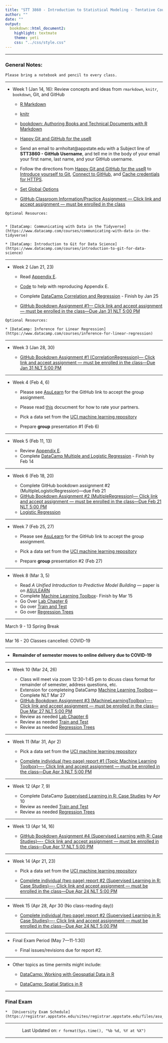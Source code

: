 ```yaml
---
title: "STT 3860 - Introduction to Statistical Modeling - Tentative Course Schedule"
author: ""
date: ""
output: 
  bookdown::html_document2: 
    highlight: textmate
    theme: yeti
    css: "../css/style.css"
---
```


<script type="text/x-mathjax-config">
MathJax.Hub.Config({
  TeX: { equationNumbers: { autoNumber: "AMS" } }
});
</script>

* * *

### General Notes: {-}

```block
Please bring a notebook and pencil to every class.  
```

* * *

* Week 1 (Jan 14, 16): Review concepts and ideas from `rmarkdown`, `knitr`, `bookdown`, Git, and GitHub
    
    + [R Markdown](http://rmarkdown.rstudio.com/)
    
    + [knitr](https://yihui.name/knitr/)
    
    + [bookdown: Authoring Books and Technical Documents with R Markdown](https://bookdown.org/yihui/bookdown/)
    
    + [Happy Git and GitHub for the useR](http://happygitwithr.com/)

    + Send an email to arnholtat@appstate.edu with a Subject line of **STT3860 - GitHub Username**, and tell me in the body of your email your first name, last name, and your GitHub username.  
    
    + Follow the directions from [Happy Git and GitHub for the useR](http://happygitwithr.com/) to [Introduce yourself to Git](http://happygitwithr.com/hello-git.html), [Connect to GitHub](http://happygitwithr.com/push-pull-github.html), and [Cache credentials for HTTPS](http://happygitwithr.com/credential-caching.html).
    
    + [Set Global Options](https://stat-ata-asu.github.io/STT5812CourseRepo/Rmarkdown/GlobalOptions.html)
    
    + [GitHub Classroom Information/Practice Assignment --- Click link and accept assignment --- must be enrolled in the class](https://classroom.github.com/a/jfwFmKWD)
    
```block
Optional Resources:


* [DataCamp: Communicating with Data in the Tidyverse](https://www.datacamp.com/courses/communicating-with-data-in-the-tidyverse)

* [DataCamp: Introduction to Git for Data Science](https://www.datacamp.com/courses/introduction-to-git-for-data-science)
``` 


* * *

* Week 2 (Jan 21, 23)
   
    + Read [Appendix E](./appE.html).  

    + [Code](https://raw.githubusercontent.com/alanarnholt/GeneralStatistics/master/rmarkdown/ResidualGraphs.Rmd) to help with reproducing Appendix E.

    + Complete [DataCamp Correlation and Regression](https://www.datacamp.com/courses/correlation-and-regression) - Finish by Jan 25
    
    + [GitHub Bookdown Assignment #1--- Click link and accept assignment --- must be enrolled in the class---Due Jan 31 NLT 5:00 PM](https://classroom.github.com/a/SL6Kw5mj)
    

```block
Optional Resources:

* [DataCamp: Inference for Linear Regression](https://www.datacamp.com/courses/inference-for-linear-regression)
```    

* * *

* Week 3 (Jan 28, 30)

    + [GitHub Bookdown Assignment #1 (CorrelationRegression)--- Click link and accept assignment --- must be enrolled in the class---Due Jan 31 NLT 5:00 PM](https://classroom.github.com/a/SL6Kw5mj)
    
* * *

* Week 4 (Feb 4, 6)
    + Please see [AsuLearn](https://asulearn.appstate.edu) for the GitHub link to accept the group assignment.
    
    + Please read [this](../GroupProjectEval/GroupEvaluation.pdf) docucment for how to rate your partners.
    
    + Pick a data set from the [UCI machine learning repository](https://archive.ics.uci.edu/ml/index.php)

    + Prepare **group** presentation #1 (Feb 6)

* * *

* Week 5 (Feb 11, 13)

    + Review [Appendix E](./appE.html). 
    + Complete [DataCamp Multiple and Logistic Regression](https://www.datacamp.com/courses/multiple-and-logistic-regression) - Finish by Feb 14

* * *

* Week 6 (Feb 18, 20)

    + Complete GitHub bookdown assignment #2 (MultipleLogisticRegression)---due Feb 21
    + [GitHub Bookdown Assignment #2 (MultipleRegression)--- Click link and accept assignment --- must be enrolled in the class---Due Feb 21 NLT 5:00 PM](https://classroom.github.com/a/VBT-8U_J)
    + [Logistic Regression](../rmarkdown/HW1later.html)

* * *

* Week 7 (Feb 25, 27)

    + Please see [AsuLearn](https://asulearn.appstate.edu) for the GitHub link to accept the group assignment.

    + Pick a data set from the [UCI machine learning repository](https://archive.ics.uci.edu/ml/index.php)
    
    + Prepare **group** presentation #2 (Feb 27)
    
    

* * *      

* Week 8 (Mar 3, 5)

    + Read *A Unified Introduction to Predictive Model Building* --- paper is on [ASULEARN](https://asulearn.appstate.edu/)
    + Complete [Machine Learning Toolbox](https://www.datacamp.com/courses/machine-learning-toolbox)- Finish by Mar 15
    +  Go Over [Lab Chapter 6](https://stat-ata-asu.github.io/STT3851ClassRepo/Rmarkdown/BookLabs/Lab_Chapter6.html)
    +  Go over [Train and Test](../rmarkdown/TrainAndTestPartitions.html)
    +  Go over [Regression Trees](../rmarkdown/RegressionTrees.html)

* * *

March 9 - 13 Spring Break

* * *

Mar 16 - 20 Classes cancelled: COVID-19

* * * 

* **Remainder of semester moves to online delivery due to COVID-19**

* * * 

* Week 10 (Mar 24, 26)


    +  Class will meet via zoom 12:30-1:45 pm to dicuss class format for remainder of semester, address questions, etc.
    +  Extension for completeing DataCamp [Machine Learning Toolbox](https://www.datacamp.com/courses/machine-learning-toolbox)---Complete NLT Mar 27    
    +  [GitHub Bookdown Assignment #3 (MachineLearningToolbox)---- Click link and accept assignment --- must be enrolled in the class---Due Mar 27 NLT 5:00 PM](https://classroom.github.com/a/kamvGbld)
    +  Review as needed [Lab Chapter 6](https://stat-ata-asu.github.io/STT3851ClassRepo/Rmarkdown/BookLabs/Lab_Chapter6.html)
    +  Review as needed [Train and Test](../rmarkdown/TrainAndTestPartitions.html)
    +  Review as needed [Regression Trees](../rmarkdown/RegressionTrees.html)

* * *

* Week 11 (Mar 31, Apr 2)

    + Pick a data set from the [UCI machine learning repository](https://archive.ics.uci.edu/ml/index.php)
    
    + [Complete individual (two page) report #1 (Topic Machine Learning Toolbox)---- Click link and accept assignment --- must be enrolled in the class---Due Apr 3 NLT 5:00 PM](https://classroom.github.com/a/E7mbZXB1)
    

* * * 

* Week 12 (Apr 7, 9)

    + Complete DataCamp [Supervised Learning in R: Case Studies](https://www.datacamp.com/courses/supervised-learning-in-r-case-studies) by Apr 10
    +  Review as needed [Train and Test](../rmarkdown/TrainAndTestPartitions.html)
    +  Review as needed [Regression Trees](../rmarkdown/RegressionTrees.html)
    
* * *

* Week 13 (Apr 14, 16)

    +  [GitHub Bookdown Assignment #4 (Supervised Learning with R: Case Studies)---- Click link and accept assignment --- must be enrolled in the class---Due Apr 17 NLT 5:00 PM](https://classroom.github.com/a/cxeh65JY)
    

* * *

* Week 14 (Apr 21, 23)

    + Pick a data set from the [UCI machine learning repository](https://archive.ics.uci.edu/ml/index.php)

    + [Complete individual (two page) report #2 (Supervised Learning in R: Case Studies)---- Click link and accept assignment --- must be enrolled in the class---Due Apr 24 NLT 5:00 PM](https://classroom.github.com/a/Bfuc8tFC)
    
    

* * * 

* Week 15 (Apr 28, Apr 30 (No class-reading day))
  
    + [Complete individual (two page) report #2 (Supervised Learning in R: Case Studies)---- Click link and accept assignment --- must be enrolled in the class---Due Apr 24 NLT 5:00 PM](https://classroom.github.com/a/Bfuc8tFC)

* * *


* Final Exam Period (May 7---11-1:30)

    + Final issues/revisions due for report #2.

* * *

* Other topics as time permits might include:

    + [DataCamp: Working with Geospatial Data in R](https://www.datacamp.com/courses/working-with-geospatial-data-in-r)

    + [DataCamp: Spatial Statics in R](https://www.datacamp.com/courses/spatial-statistics-in-r)
    
* * *    

### Final Exam {-}

```block
*  [University Exam Schedule](https://registrar.appstate.edu/sites/registrar.appstate.edu/files/asu_spring_2020_exam_schedule.pdf)
```

________________

<center> Last Updated on: `r format(Sys.time(), "%b %d, %Y at %X")` </center>

________________
